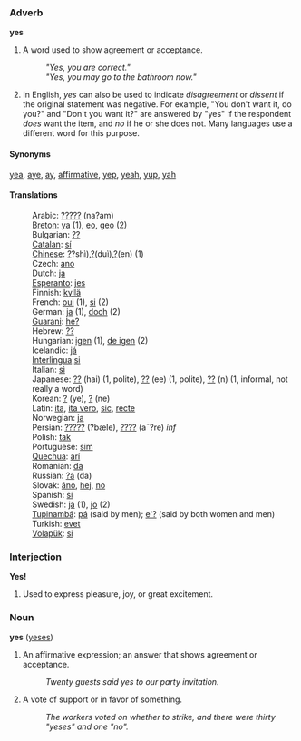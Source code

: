 ===Adverb===
'''yes'''

#A word used to show agreement or acceptance. 
#:'' "Yes, you are correct." '' 
#:'' "Yes, you may go to the bathroom now."'' 
#In English, ''yes'' can also be used to indicate ''disagreement'' or ''dissent'' if the original statement was negative.  For example, "You don't want it, do you?" and "Don't you want it?" are answered by "yes" if the respondent ''does'' want the item, and ''no'' if he or she does not.  Many languages use a different word for this purpose.

====Synonyms====
[[yea]], [[aye]], [[ay]], [[affirmative]], [[yep]], [[yeah]], [[yup]], [[yah]]

====Translations====
:Arabic: [[?????]] (na?am)
:[[Breton]]: [[ya]] (1), [[eo]], [[geo]] (2)
:Bulgarian: [[??]]
:[[Catalan]]: [[sí]]
:[[Chinese]]: [[?]]?shì),[[?]](duì),[[?]](en) (1)
:Czech: [[ano]]
:Dutch: [[ja]]
:[[Esperanto]]: [[jes]]
:Finnish: [[kyllä]]
:French: [[oui]] (1), [[si]] (2)
:German: [[ja]] (1), [[doch]] (2)
:[[Guarani]]: [[he?]]
:Hebrew: [[??]]
:Hungarian: [[igen]] (1), [[de igen]] (2)
:Icelandic: [[já]]
:[[Interlingua]]:[[si]]
:Italian: [[sì]]
:Japanese: [[??]] (hai) (1, polite), [[??]] (ee) (1, polite), [[??]] (n) (1, informal, not really a word)
:Korean: [[?]] (ye), [[?]] (ne)
:Latin: [[ita]], [[ita vero]], [[sic]], [[recte]]
:Norwegian: [[ja]]
:Persian: [[?????]] (?bæle), [[????]] (a¯?re) ''inf''
:Polish: [[tak]]
:Portuguese: [[sim]]
:[[Quechua]]: [[arí]]
:Romanian: [[da]]
:Russian: [[?a]] (da)
:Slovak: [[áno]], [[hej]], [[no#Slovak|no]]
:Spanish: [[sí]]
:Swedish: [[ja]] (1), [[jo]] (2)
:[[Tupinambá]]: [[pá]] (said by men); [[e'?]] (said by both women and men)
:Turkish: [[evet]]
:[[Volapük]]: [[si]]

===Interjection===
'''Yes!'''

#Used to express pleasure, joy, or great excitement.

===Noun===
'''yes''' ([[yeses]])

#An affirmative expression; an answer that shows agreement or acceptance. 
#:''Twenty guests said yes to our party invitation.'' 
#A vote of support or in favor of something. 
#:''The workers voted on whether to strike, and there were thirty "yeses" and one "no".''<p>